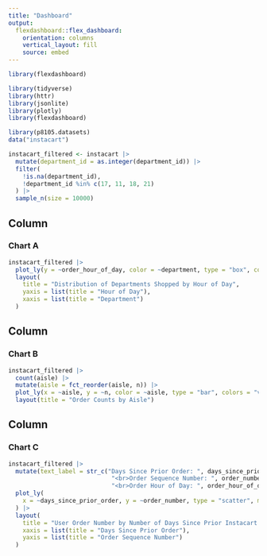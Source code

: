 ```yaml
---
title: "Dashboard"
output: 
  flexdashboard::flex_dashboard:
    orientation: columns
    vertical_layout: fill
    source: embed
---
```


```r
library(flexdashboard)
```

```r
library(tidyverse)
library(httr)
library(jsonlite)
library(plotly)
library(flexdashboard)
```

```r
library(p8105.datasets)
data("instacart") 
```

```r
instacart_filtered <- instacart |>
  mutate(department_id = as.integer(department_id)) |>
  filter(
    !is.na(department_id), 
    !department_id %in% c(17, 11, 18, 21)
  ) |>
  sample_n(size = 10000)
```

Column {data-width=500}
-----------------------------------------------------------------------

### Chart A

```r
instacart_filtered |> 
  plot_ly(y = ~order_hour_of_day, color = ~department, type = "box", colors = "viridis") |> 
  layout(
    title = "Distribution of Departments Shopped by Hour of Day",
    yaxis = list(title = "Hour of Day"),
    xaxis = list(title = "Department")
  )
```

Column {data-width=250}
-----------------------------------------------------------------------
### Chart B

```r
instacart_filtered |> 
  count(aisle) |> 
  mutate(aisle = fct_reorder(aisle, n)) |> 
  plot_ly(x = ~aisle, y = ~n, color = ~aisle, type = "bar", colors = "viridis") |>
  layout(title = "Order Counts by Aisle")
```
Column {data-width=250}
-----------------------------------------------------------------------
### Chart C

```r
instacart_filtered |>
  mutate(text_label = str_c("Days Since Prior Order: ", days_since_prior_order, 
                             "<br>Order Sequence Number: ", order_number, 
                             "<br>Order Hour of Day: ", order_hour_of_day)) |> 
  plot_ly(
    x = ~days_since_prior_order, y = ~order_number, type = "scatter", mode = "markers", color = ~order_hour_of_day, text = ~text_label, alpha = 0.5
  ) |>
  layout(
    title = "User Order Number by Number of Days Since Prior Instacart Order",
    xaxis = list(title = "Days Since Prior Order"),
    yaxis = list(title = "Order Sequence Number")
  )
```


